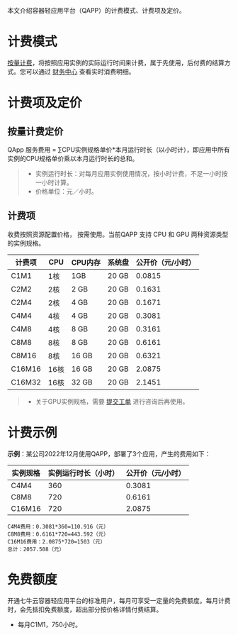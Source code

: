 本文介绍容器轻应用平台（QAPP）的计费模式、计费项及定价。



# **计费模式**

[按量计费](https://www.qiniu.com/prices/dora)，将按照应用实例的实际运行时间来计费，属于先使用，后付费的结算方式。您可以通过  [财务中心](https://portal.qiniu.com/financial/estimated-consume) 查看实时消费明细。



# **计费项及定价**

## 按量计费定价

QApp 服务费用 = ∑CPU实例规格单价*本月运行时长（以小时计），即应用中所有实例的CPU规格单价乘以本月运行时长的总和。

> - 实例运行时长：对每月应用实例使用情况，按小时计费，不足一小时按一小时计算。
> - 价格单位：元／小时。



## 计费项

收费按照资源配置价格， 按需使用。当前QAPP 支持 CPU 和 GPU 两种资源类型的实例规格。


| **计费项** | **CPU** | **CPU内存** | **系统盘** | **公开价（元/小时）** |
| ---------- | ------- | ----------- | ---------- | --------------------- |
| C1M1       | 1核     | 1GB         | 20 GB      | 0.0815                |
| C2M2       | 2核     | 2 GB        | 20 GB      | 0.1631                |
| C2M4       | 2核     | 4 GB        | 20 GB      | 0.1671                |
| C4M4       | 4核     | 4 GB        | 20 GB      | 0.3081                |
| C4M8       | 4核     | 8 GB        | 20 GB      | 0.3161                |
| C8M8       | 8核     | 8 GB        | 20 GB      | 0.6161                |
| C8M16      | 8核     | 16 GB       | 20 GB      | 0.6321                |
| C16M16     | 16核    | 16 GB       | 20 GB      | 2.0875                |
| C16M32     | 16核    | 32 GB       | 20 GB      | 2.1451                |

> - 关于GPU实例规格，需要 [提交工单](https://support.qiniu.com/tickets/new/) 进行咨询后再使用。



# 计费示例

**示例**：某公司2022年12月使用QAPP，部署了3个应用，产生的费用如下：

| **实例规格** | 实例运行时长（小时） | **公开价（元/小时）** |
| ------------ | -------------------- | --------------------- |
| C4M4         | 360                  | 0.3081                |
| C8M8         | 720                  | 0.6161                |
| C16M16       | 720                  | 2.0875                |

```
C4M4费用：0.3081*360=110.916（元）
C8M8费用：0.6161*720=443.592（元）
C16M16费用：2.0875*720=1503（元）
总计：2057.508（元）
```
# 免费额度
开通七牛云容器轻应用平台的标准用户，每月可享受一定量的免费额度。每月计费时，会先抵扣免费额度，超出部分按价格详情付费结算。
- 每月C1M1，750小时。

